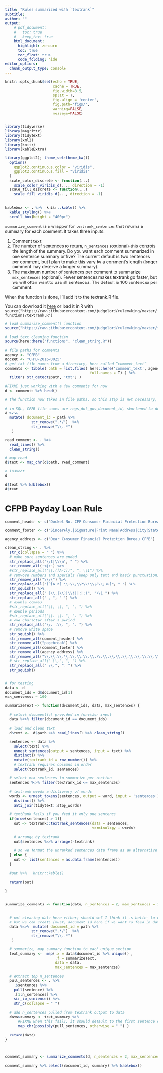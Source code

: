 ```yaml
---
title: "Rules summarized with `textrank`"
subtitle: 
author: ""
output:
    # pdf_document:
    #   toc: true
    #   keep_tex: true
    html_document:
      highlight: zenburn
      toc: true
      toc_float: true
      code_folding: hide
editor_options: 
  chunk_output_type: console
---
```



```r
knitr::opts_chunk$set(echo = TRUE, 
                      cache = TRUE, 
                      fig.width=8.5, 
                      split = T,
                      fig.align = 'center', 
                      fig.path='figs/',
                      warning=FALSE, 
                      message=FALSE)


library(tidyverse)
library(magrittr)
library(tidytext)
library(xml2)
library(knitr)
library(kableExtra)

library(ggplot2); theme_set(theme_bw())
  options(
    ggplot2.continuous.color = "viridis",
    ggplot2.continuous.fill = "viridis"
  )
  scale_color_discrete <- function(...)
    scale_color_viridis_d(..., direction = -1)
  scale_fill_discrete <- function(...)
    scale_fill_viridis_d(..., direction = -1)
  
  
kablebox <- . %>%  knitr::kable() %>% 
  kable_styling() %>% 
  scroll_box(height = "400px")
```

`summarize_comment` is a wrapper for `textrank_sentences` that returns a summary for each comment. It takes three inputs:

1. Comment `text` 
1. The number of sentences to return, `n_sentences` (optional)--this controls the length of the summary. Do you want each comment summarized in one sentence summary or five? The current default is two sentences per comment, but I plan to make this vary by a comment's length (longer comment may deserve a longer summary).  
1. The maximum number of sentences per comment to summarize `max_sentences` (optional). Fewer sentences makes textrank go faster, but we will often want to use all sentences. The default is 100 sentences per comment.

When the function is done, I'll add it to the textrank.R file.

You can download it [here](https://github.com/judgelord/rulemaking/blob/master/functions/textrank.R) or load it in R with `source("https://raw.githubusercontent.com/judgelord/rulemaking/master/functions/textrank.R")`


```r
# load summarize_comment() function
source("https://raw.githubusercontent.com/judgelord/rulemaking/master/functions/textrank.R")

# load text cleaning function 
source(here::here("functions", "clean_string.R"))
```

```r
# file paths for comments 
agency <- "CFPB"
docket <- "CFPB-2016-0025"
# get txt file names from a directory, here called “comment_text”
comments <- tibble( path = list.files( here::here('comment_text', agency, docket), 
                                       full.names = T) ) %>% 
  filter( str_detect(path, "txt") )

#FIXME just working with a few comments for now
d <- comments %>% head()
```
  
  
```r
# the function now takes in file paths, so this step is not necessary, except to inspect text cleaning
  
# in SQL, CFPB file names are regs_dot_gov_document_id, shortened to document_id for now
d %<>% 
  mutate( document_id = path %>%
            str_remove(".*/")  %>%
            str_remove("\\..*") 
   ) 

read_comment <- . %>%
  read_lines() %>%
  clean_string() 

# map read
d$text <- map_chr(d$path, read_comment)

# inspect
d

d$text %>% kablebox()
d$text
```

# CFPB Payday Loan Rule

```r

comment_header <- c("Docket No. CFP Consumer Financial Protection Bureau G Street, NW. Washington, DC")

comment_footer <- c("Sincerely,|Signature|Print Name|Address|City|State|Docket No\\. CFP|Zip|Email|Date")

agency_address <- c("Dear Consumer Financial Protection Bureau CFPB")

clean_string <- . %>% 
  str_c(collapse = " ") %>% 
  # make sure sentences are ended
  str_replace_all("\\t|\\\n", " ") %>% 
  str_remove_all("<|>") %>%
  #str_replace_all("\\.([A-z])", ". \\1") %>%
  # remvove numbers and specials (keep only text and basic punctuation)
  str_remove_all("\\\\") %>% 
  str_replace_all("[^[A-z] \\.\\,\\?\\!\\;&\\;<>]", " ") %>% 
  str_squish() %>%
  str_replace_all(" (\\.|\\?|\\!||:|;)", "\\1 ") %>%
  str_replace_all(" , ", " ") %>% 
  # double commas  
  #str_replace_all("\\, \\, ", ", ") %>% 
  # double periods 
  #str_replace_all("\\. \\. ", ". ") %>% 
  # one character after a period 
  str_replace_all("\\. .\\. ", ". ") %>% 
  # remove white space
  str_squish() %>% 
  str_remove_all(comment_header) %>%
  str_remove_all("pagebreak") %>%
  str_remove_all(comment_footer) %>%
  str_remove_all(agency_address) %>%
  str_remove_all("\\.\\.\\.\\.\\.\\.\\.\\.\\.\\.\\.\\.\\.\\.\\.\\.\\.\\.|www.magnifymoney.com|magnifymoney") %>%
  # str_replace_all(" \\,", ", ") %>%
  str_replace_all(" \\.", ". ") %>%
  str_squish() 


# for testing 
data <- d
document_ids = d$document_id[1]
max_sentences = 100

summarizeText <- function(document_ids, data, max_sentences) {
  
  # select document(s) provided in function input
  data %<>% filter(document_id == document_ids) 
  
  # load and clean text
  d$text <-  d$path %>% read_lines() %>% clean_string()
  
  sentences <- data %>%
    select(text) %>%
    unnest_sentences(output = sentences, input = text) %>%
    distinct() %>%
    mutate(textrank_id = row_number()) %>% 
    # textrank requires columns in order
    select(textrank_id, sentences)
  
  # select max sentences to summarize per section
  sentences %<>% filter(textrank_id <= max_sentences)
  
  # textrank needs a dictionary of words
  words <- unnest_tokens(sentences, output = word, input = 'sentences') %>% 
    distinct() %>% 
    anti_join(tidytext::stop_words)
  
  # textRank fails if you feed it only one sentence
  if(nrow(sentences) > 1){
    out <- textrank::textrank_sentences(data = sentences,
                                        terminology = words)
    
    # arrange by textrank 
    out$sentences %<>% arrange(-textrank)
    
    # so we format the unranked sentences data frame as an alternative
  } else {
    out <- list(sentences = as.data.frame(sentences))
  }
  
  #out %>%   knitr::kable() 
  
  return(out)
  
}


summarize_comments <- function(data, n_sentences = 2, max_sentences = 100) {
  

  # not cleaning data here either; should we? I think it is better to do it in the above function so it is done on one comment at a time.
  # but we can create (must) document_id here if we want to feed in data with just path (not relying on text or doc names)
  data %<>%  mutate( document_id = path %>%
            str_remove(".*/")  %>%
            str_remove("\\..*") 
   ) 

  # summarize, map summary function to each unique section
  text_summary <-  map(.x = data$document_id %>% unique() ,
                       .f = summarizeText, 
                       data = data, 
                       max_sentences = max_sentences) 
  
  # extract top n_sentences
  pull_sentences <- . %>% 
    .$sentences %>% 
    pull(sentence) %>% 
    .[1:n_sentences] %>% 
    str_to_sentence() %>%  
    str_c(collapse = " ")
  
  # add n_sentences pulled from textrank output to data
  data$summary <- text_summary %>%
      #FIXME when this fails, it should default to the first sentence of the section. 
      map_chr(possibly(pull_sentences, otherwise = " ") ) 
  
  return(data)
}



comment_summary <- summarize_comments(d, n_sentences = 2, max_sentences = 50 )

comment_summary %>% select(document_id, summary) %>% kablebox()
```

